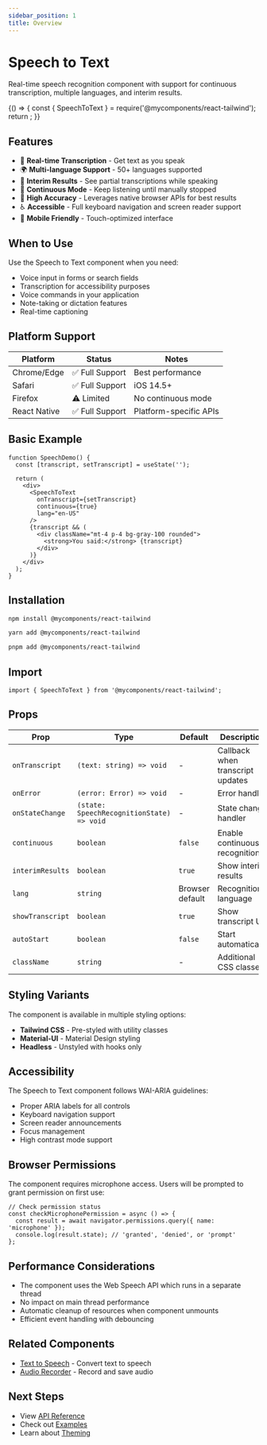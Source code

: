 ```yaml
---
sidebar_position: 1
title: Overview
---
```



# Speech to Text

Real-time speech recognition component with support for continuous transcription, multiple languages, and interim results.

<div className="component-preview">
  <BrowserOnly>
    {() => {
      const { SpeechToText } = require('@mycomponents/react-tailwind');
      return <SpeechToText showTranscript={true} />;
    }}
  </BrowserOnly>
</div>

## Features

- 🎤 **Real-time Transcription** - Get text as you speak
- 🌍 **Multi-language Support** - 50+ languages supported
- 📝 **Interim Results** - See partial transcriptions while speaking
- 🔄 **Continuous Mode** - Keep listening until manually stopped
- 🎯 **High Accuracy** - Leverages native browser APIs for best results
- ♿ **Accessible** - Full keyboard navigation and screen reader support
- 📱 **Mobile Friendly** - Touch-optimized interface

## When to Use

Use the Speech to Text component when you need:

- Voice input in forms or search fields
- Transcription for accessibility purposes
- Voice commands in your application
- Note-taking or dictation features
- Real-time captioning

## Platform Support

| Platform | Status | Notes |
|----------|--------|-------|
| Chrome/Edge | ✅ Full Support | Best performance |
| Safari | ✅ Full Support | iOS 14.5+ |
| Firefox | ⚠️ Limited | No continuous mode |
| React Native | ✅ Full Support | Platform-specific APIs |

## Basic Example

```tsx live
function SpeechDemo() {
  const [transcript, setTranscript] = useState('');
  
  return (
    <div>
      <SpeechToText 
        onTranscript={setTranscript}
        continuous={true}
        lang="en-US"
      />
      {transcript && (
        <div className="mt-4 p-4 bg-gray-100 rounded">
          <strong>You said:</strong> {transcript}
        </div>
      )}
    </div>
  );
}
```

## Installation

<Tabs>
  <TabItem value="npm" label="npm" default>

```bash
npm install @mycomponents/react-tailwind
```

  </TabItem>
  <TabItem value="yarn" label="yarn">

```bash
yarn add @mycomponents/react-tailwind
```

  </TabItem>
  <TabItem value="pnpm" label="pnpm">

```bash
pnpm add @mycomponents/react-tailwind
```

  </TabItem>
</Tabs>

## Import

```tsx
import { SpeechToText } from '@mycomponents/react-tailwind';
```

## Props

| Prop | Type | Default | Description |
|------|------|---------|-------------|
| `onTranscript` | `(text: string) => void` | - | Callback when transcript updates |
| `onError` | `(error: Error) => void` | - | Error handler |
| `onStateChange` | `(state: SpeechRecognitionState) => void` | - | State change handler |
| `continuous` | `boolean` | `false` | Enable continuous recognition |
| `interimResults` | `boolean` | `true` | Show interim results |
| `lang` | `string` | Browser default | Recognition language |
| `showTranscript` | `boolean` | `true` | Show transcript UI |
| `autoStart` | `boolean` | `false` | Start automatically |
| `className` | `string` | - | Additional CSS classes |

## Styling Variants

The component is available in multiple styling options:

- **Tailwind CSS** - Pre-styled with utility classes
- **Material-UI** - Material Design styling
- **Headless** - Unstyled with hooks only

## Accessibility

The Speech to Text component follows WAI-ARIA guidelines:

- Proper ARIA labels for all controls
- Keyboard navigation support
- Screen reader announcements
- Focus management
- High contrast mode support

## Browser Permissions

The component requires microphone access. Users will be prompted to grant permission on first use:

```tsx
// Check permission status
const checkMicrophonePermission = async () => {
  const result = await navigator.permissions.query({ name: 'microphone' });
  console.log(result.state); // 'granted', 'denied', or 'prompt'
};
```

## Performance Considerations

- The component uses the Web Speech API which runs in a separate thread
- No impact on main thread performance
- Automatic cleanup of resources when component unmounts
- Efficient event handling with debouncing

## Related Components

- [Text to Speech](/docs/components/text-to-speech/overview) - Convert text to speech
- [Audio Recorder](/docs/components/audio-recorder/overview) - Record and save audio

## Next Steps

- View [API Reference](/docs/components/speech-to-text/api)
- Check out [Examples](/docs/components/speech-to-text/examples)
- Learn about [Theming](/docs/guides/theming)